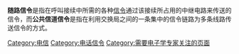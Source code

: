 {{Multiple issues|
{{unreferenced|time=2010-06-15T03:03:43+00:00}}
{{expert|time=2010-06-15T03:03:00+00:00|subject=电子学}}
{{Expand language|1=en|time=2022-05-21T09:20:23+00:00}}
}}
'''随路信令'''是指在呼叫接续中所需的各种[[信令|信令]]通过该接续所占用的中继电路来传送的信令，而'''公共信道信令'''是指在利用交换局之间的一条集中的信令链路为多条线路传送信令的方式。

[[Category:电信|Category:电信]]
[[Category:电话信令|Category:电话信令]]
[[Category:需要电子学专家关注的页面|Category:需要电子学专家关注的页面]]